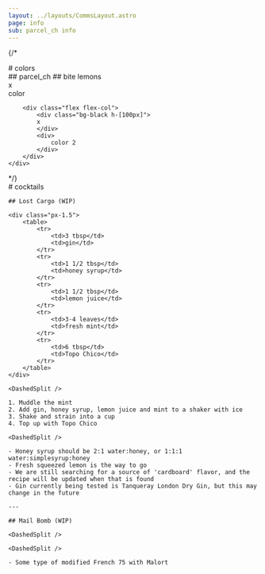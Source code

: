 ```yaml
---
layout: ../layouts/CommsLayout.astro
page: info
sub: parcel_ch info
---
```


{/*
<Section>
    <div class="bg-lmn-slate text-lmn-white">
        # colors
    </div>
    ## parcel_ch
    ## bite lemons
    <div class="px-1.5 grid grid-cols-3 gap-1.5">
        <div class="flex flex-col">
            <div class="bg-black h-[100px]">
            x
            </div>
            <div>
                color
            </div>
        </div>

        <div class="flex flex-col">
            <div class="bg-black h-[100px]">
            x
            </div>
            <div>
                color 2
            </div>
        </div>
    </div>
</Section>
*/}

<Section>
    <div class="bg-lmn-blue">
        # cocktails
    </div>

    ## Lost Cargo (WIP)

    <div class="px-1.5">
        <table>
            <tr>
                <td>3 tbsp</td>
                <td>gin</td>
            </tr>
            <tr>
                <td>1 1/2 tbsp</td>
                <td>honey syrup</td>
            </tr>
            <tr>
                <td>1 1/2 tbsp</td>
                <td>lemon juice</td>
            </tr>
            <tr>
                <td>3-4 leaves</td>
                <td>fresh mint</td>
            </tr>
            <tr>
                <td>6 tbsp</td>
                <td>Topo Chico</td>
            </tr>
        </table>  
    </div>

    <DashedSplit />

    1. Muddle the mint
    2. Add gin, honey syrup, lemon juice and mint to a shaker with ice
    3. Shake and strain into a cup
    4. Top up with Topo Chico  

    <DashedSplit />

    - Honey syrup should be 2:1 water:honey, or 1:1:1 water:simplesyrup:honey  
    - Fresh squeezed lemon is the way to go
    - We are still searching for a source of 'cardboard' flavor, and the recipe will be updated when that is found
    - Gin currently being tested is Tanqueray London Dry Gin, but this may change in the future

    ---

    ## Mail Bomb (WIP)

    <DashedSplit />

    <DashedSplit />

    - Some type of modified French 75 with Malort
</Section>
